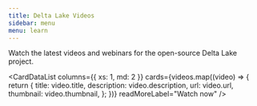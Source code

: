 ```yaml
---
title: Delta Lake Videos
sidebar: menu
menu: learn
---
```



Watch the latest videos and webinars for the open-source Delta Lake project.

<CardDataList
  columns={{ xs: 1, md: 2 }}
  cards={videos.map((video) => {
    return {
      title: video.title,
      description: video.description,
      url: video.url,
      thumbnail: video.thumbnail,
    };
  })}
  readMoreLabel="Watch now"
/>
